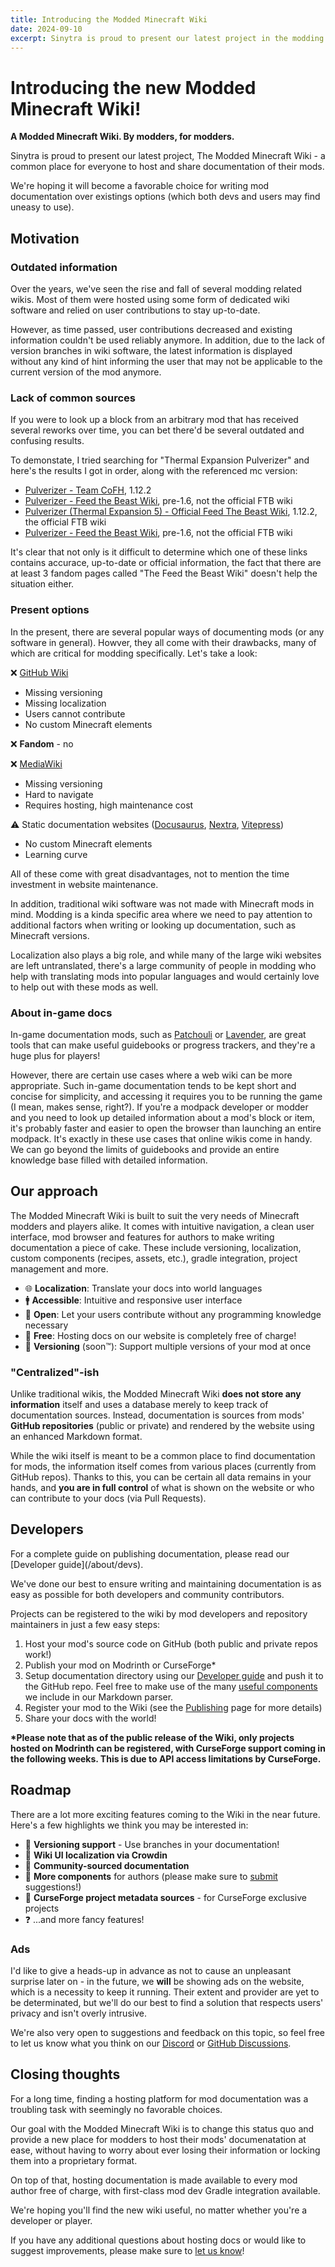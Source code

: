 ```yaml
---
title: Introducing the Modded Minecraft Wiki
date: 2024-09-10
excerpt: Sinytra is proud to present our latest project in the modding community.
---
```


# Introducing the new Modded Minecraft Wiki!

**A Modded Minecraft Wiki. By modders, for modders.**

Sinytra is proud to present our latest project, The Modded Minecraft Wiki - a common place for everyone to host
and share documentation of their mods.

We're hoping it will become a favorable choice for writing mod documentation over existings options
(which both devs and users may find uneasy to use).

## Motivation

### Outdated information

Over the years, we've seen the rise and fall of several modding related wikis. Most of them were hosted using some
form of dedicated wiki software and relied on user contributions to stay up-to-date.

However, as time passed, user contributions decreased and existing information couldn't be used reliably anymore.
In addition, due to the lack of version branches in wiki software, the latest information is displayed without any
kind of hint informing the user that may not be applicable to the current version of the mod anymore.

### Lack of common sources

If you were to look up a block from an arbitrary mod that has received several reworks over time, you can bet there'd be
several outdated and confusing results.

To demonstate, I tried searching for "Thermal Expansion Pulverizer" and here's the results I got in order,
along with the referenced mc version:
- [Pulverizer - Team CoFH](https://teamcofh.com/docs/1.12/thermal-expansion/pulverizer/), 1.12.2
- [Pulverizer - Feed the Beast Wiki](https://feed-the-beast.fandom.com/wiki/Pulverizer), pre-1.6, not the official FTB wiki
- [Pulverizer (Thermal Expansion 5) - Official Feed The Beast Wiki](https://ftb.fandom.com/wiki/Pulverizer_(Thermal_Expansion_5)), 1.12.2, the official FTB wiki
- [Pulverizer - Feed the Beast Wiki](https://ftbwiki.org/Pulverizer), pre-1.6, not the official FTB wiki

It's clear that not only is it difficult to determine which one of these links contains accurace, up-to-date or official
information, the fact that there are at least 3 fandom pages called "The Feed the Beast Wiki" doesn't help the situation either.

### Present options

In the present, there are several popular ways of documenting mods (or any software in general). Howver, they all come
with their drawbacks, many of which are critical for modding specifically. Let's take a look:

❌ [GitHub Wiki](https://docs.github.com/en/communities/documenting-your-project-with-wikis/about-wikis)
  - Missing versioning
  - Missing localization
  - Users cannot contribute
  - No custom Minecraft elements

❌ **Fandom** - no

❌ [MediaWiki](https://www.mediawiki.org/wiki/MediaWiki)
  - Missing versioning
  - Hard to navigate
  - Requires hosting, high maintenance cost

⚠️ Static documentation websites ([Docusaurus](https://docusaurus.io/), [Nextra](https://nextra.site/), [Vitepress](https://vitepress.dev/))
  - No custom Minecraft elements
  - Learning curve

All of these come with great disadvantages, not to mention the time investment in website maintenance.

In addition, traditional wiki software was not made with Minecraft mods in mind. Modding is a kinda specific area where
we need to pay attention to additional factors when writing or looking up documentation, such as Minecraft versions.

Localization also plays a big role, and while many of the large wiki websites are left untranslated, there's a large
community of people in modding who help with translating mods into popular languages and would certainly love to help
out with these mods as well.

### About in-game docs

In-game documentation mods, such as [Patchouli](https://github.com/VazkiiMods/Patchouli) or
[Lavender](https://github.com/wisp-forest/lavender), are great tools that can make useful guidebooks or progress trackers,
and they're a huge plus for players!

However, there are certain use cases where a web wiki can be more appropriate. Such in-game documentation tends to be
kept short and concise for simplicity, and accessing it requires you to be running the game (I mean, makes sense, right?).
If you're a modpack developer or modder and you need to look up detailed information about a mod's block or item, it's
probably faster and easier to open the browser than launching an entire modpack. It's exactly in these use cases that
online wikis come in handy. We can go beyond the limits of guidebooks and provide an entire knowledge base filled with
detailed information.

## Our approach

The Modded Minecraft Wiki is built to suit the very needs of Minecraft modders and players alike. It comes with
intuitive navigation, a clean user interface, mod browser and features for authors to make writing documentation
a piece of cake. These include versioning, localization, custom components (recipes, assets, etc.), gradle integration,
project management and more.

- 🌐 **Localization**: Translate your docs into world languages
- 🚹 **Accessible**: Intuitive and responsive user interface
- 🤝 **Open**: Let your users contribute without any programming knowledge necessary
- 💸 **Free**: Hosting docs on our website is completely free of charge!
- 🚧 **Versioning** (soon™): Support multiple versions of your mod at once

### "Centralized"-ish

Unlike traditional wikis, the Modded Minecraft Wiki **does not store any information** itself and uses a database merely
to keep track of documentation sources. Instead, documentation is sources from mods' **GitHub repositories**
(public or private) and rendered by the website using an enhanced Markdown format.

While the wiki itself is meant to be a common place to find documentation for mods, the information itself comes from
various places (currently from GitHub repos). Thanks to this, you can be certain all data remains in your hands,
and **you are in full control** of what is shown on the website or who can contribute to your docs (via Pull Requests).

## Developers

<Callout>
    For a complete guide on publishing documentation, please read our [Developer guide](/about/devs).
</Callout>

We've done our best to ensure writing and maintaining documentation is as easy as possible for both developers and
community contributors.

Projects can be registered to the wiki by mod developers and repository maintainers in just a few easy steps:

1. Host your mod's source code on GitHub (both public and private repos work!)
2. Publish your mod on Modrinth or CurseForge\*
3. Setup documentation directory using our [Developer guide](/about/devs) and push it to the
GitHub repo. Feel free to make use of the many [useful components](/about/format) we include
in our Markdown parser.
4. Register your mod to the Wiki (see the [Publishing](/about/publishing) page for more details)
5. Share your docs with the world!

**\*Please note that as of the public release of the Wiki, only projects hosted on Modrinth can be registered, with
CurseForge support coming in the following weeks. This is due to API access limitations by CurseForge.**

## Roadmap

There are a lot more exciting features coming to the Wiki in the near future. Here's a few highlights we think you
may be interested in:

- 🚧 **Versioning support** - Use branches in your documentation!
- 🚧 **Wiki UI localization via Crowdin**
- 🚧 **Community-sourced documentation**
- 🚧 **More components** for authors (please make sure to [submit](https://github.com/Sinytra/Wiki) suggestions!)
- 🚧 **CurseForge project metadata sources** - for CurseForge exclusive projects
- ❓ ...and more fancy features!

### Ads

I'd like to give a heads-up in advance as not to cause an unpleasant surprise later on - in the future, we **will** be
showing ads on the website, which is a necessity to keep it running. Their extent and provider are yet to be
determinated, but we'll do our best to find a solution that respects users' privacy and isn't overly intrusive.

We're also very open to suggestions and feedback on this topic, so feel free to let us know what you think on our
[Discord](https://discord.sinytra.org) or [GitHub Discussions](https://github.com/Sinytra/Wiki/discussions).

## Closing thoughts

For a long time, finding a hosting platform for mod documentation was a troubling task with seemingly no favorable
choices.

Our goal with the Modded Minecraft Wiki is to change this status quo and provide a new place for modders to
host their mods' documenatation at ease, without having to worry about ever losing their information or locking them
into a proprietary format.

On top of that, hosting documentation is made available to every mod author free of charge, with first-class
mod dev Gradle integration available.

We're hoping you'll find the new wiki useful, no matter whether you're a developer or player.

If you have any additional questions about hosting docs or would like to suggest improvements, please make sure to
[let us know](/about/help)!